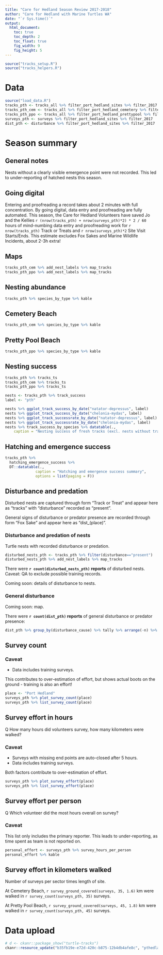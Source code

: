 ```yaml
---
title: "Care for Hedland Season Review 2017-2018"
author: "Care for Hedland with Marine Turtles WA"
date: "`r Sys.time()`"
output:
  html_document:
    toc: true
    toc_depth: 2
    toc_float: true
    fig_width: 9
    fig_height: 5
---
```


```r
source("tracks_setup.R")
source("tracks_helpers.R")
```

# Data
```r
source("load_data.R")
tracks_pth <- tracks_all %>% filter_port_hedland_sites %>% filter_2017
tracks_pth_cem <- tracks_all %>% filter_port_hedland_cemetery %>% filter_2017
tracks_pth_ppo <- tracks_all %>% filter_port_hedland_prettypool %>% filter_2017
surveys_pth <- surveys %>% filter_port_hedland_sites %>% filter_2017
dist_pth <- disturbance %>% filter_port_hedland_sites %>% filter_2017
```

# Season summary

## General notes
Nests without a clearly visible emergence point were not recorded.
This led to under-reporting of hatched nests this season.

## Going digital
Entering and proofreading a record takes about 2 minutes with full concentration.
By going digital, data entry and proofreading are fully automated.
This season, the Care for Hedland Volunteers have saved Jo and the Kellies 
`r (nrow(tracks_pth) + nrow(surveys_pth)*2) * 2 / 60` hours of mind-numbing data entry
and proofreading work for `r nrow(tracks_pth)` Track or Treats and 
`r nrow(surveys_pth)*2` Site Visit Starts/Ends. 
This estimate excludes Fox Sakes and Marine Wildlife Incidents, about 2-3h extra!

## Maps
```r
tracks_pth_cem %>% add_nest_labels %>% map_tracks
tracks_pth_ppo %>% add_nest_labels %>% map_tracks
```

## Nesting abundance
```r
tracks_pth %>% species_by_type %>% kable
```

## Cemetery Beach
```r
tracks_pth_cem %>% species_by_type %>% kable
```

## Pretty Pool Beach
```r
tracks_pth_ppo %>% species_by_type %>% kable
```

## Nesting success 
```r
tracks_pth %>% tracks_ts
tracks_pth_cem %>% tracks_ts
tracks_pth_ppo %>% tracks_ts

nests <- tracks_pth %>% track_success
label <- "pth"

nests %>% ggplot_track_success_by_date("natator-depressus", label)
nests %>% ggplot_track_success_by_date("chelonia-mydas", label)
nests %>% ggplot_track_successrate_by_date("natator-depressus", label)
nests %>% ggplot_track_successrate_by_date("chelonia-mydas", label)
nests %>% track_success_by_species %>% datatable(., 
    caption = "Nesting success of fresh tracks (excl. nests without tracks and tagging)")
```

## Hatching and emergence success
```r
tracks_pth %>% 
  hatching_emergence_success %>%
  DT::datatable(., 
              caption = "Hatching and emergence success summary",
              options = list(paging = F))
```

## Disturbance and predation
Disturbed nests are captured through form "Track or Treat" and appear here
as "tracks" with "disturbance" recorded as "present".

General signs of disturbance or predator presence are recorded through form 
"Fox Sake" and appear here as "dist_(place)".

### Disturbance and predation of nests
Turtle nests with recorded disturbance or predation.

```r
disturbed_nests_pth <- tracks_pth %>% filter(disturbance=="present")
disturbed_nests_pth %>% add_nest_labels %>% map_tracks
```

There were **`r count(disturbed_nests_pth)` reports** of disturbed nests. Caveat: QA to exclude possible training records.

Coming soon: details of disturbance to nests.

### General disturbance
Coming soon: map.

There were **`r count(dist_pth)` reports** of general disturbance or predator presence:

```r
dist_pth %>% group_by(disturbance_cause) %>% tally %>% arrange(-n) %>% kable
```

## Survey count

### Caveat
* Data includes training surveys.

This contributes to over-estimation of effort, but shows actual boots on the 
ground - training is also an effort!

```r
place <- "Port Hedland"
surveys_pth %>% plot_survey_count(place)
surveys_pth %>% list_survey_count(place)
```

## Survey effort in hours
Q How many hours did volunteers survey, how many kilometers were walked?

### Caveat
* Surveys with missing end points are auto-closed after 5 hours. 
* Data includes training surveys.

Both factors contribute to over-estimation of effort.

```r
surveys_pth %>% plot_survey_effort(place)
surveys_pth %>% list_survey_effort(place)
```

## Survey effort per person
Q Which volunteer did the most hours overall on survey?

### Caveat
This list only includes the primary reporter. This leads to under-reporting, as time spent
as team is not reported on.

```r
personal_effort <- surveys_pth %>% survey_hours_per_person
personal_effort %>% kable
```

## Survey effort in kilometers walked
Number of surveys per sector times length of site.

At Cemetery Beach, `r survey_ground_covered(surveys, 35, 1.6)` km were walked 
in `r survey_count(surveys_pth, 35)` surveys.

At Pretty Pool Beach, `r survey_ground_covered(surveys, 45, 1.8)` km were walked 
in `r survey_count(surveys_pth, 45)` surveys.

# Data upload

```r
# d <- ckanr::package_show("turtle-tracks")
ckanr::resource_update("b35fb19e-e72d-420c-b875-12b4db4afe8c", "pthedland_2017-18.html")
```
